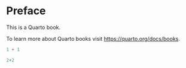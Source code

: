 # Preface {.unnumbered}

This is a Quarto book.

To learn more about Quarto books visit <https://quarto.org/docs/books>.

```r
1 + 1
```

```r
2+2
```

